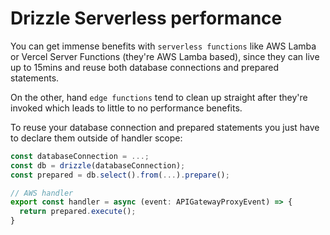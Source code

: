 
# Drizzle Serverless performance

You can get immense benefits with `serverless functions` like AWS Lamba or Vercel Server Functions (they're AWS Lamba based), 
since they can live up to 15mins and reuse both database connections and prepared statements.

On the other, hand `edge functions` tend to clean up straight after they're invoked which leads to little to no performance benefits.
  
To reuse your database connection and prepared statements you just have to declare them outside of handler scope:
```ts
const databaseConnection = ...;
const db = drizzle(databaseConnection);
const prepared = db.select().from(...).prepare();

// AWS handler
export const handler = async (event: APIGatewayProxyEvent) => {
  return prepared.execute();
}
```
